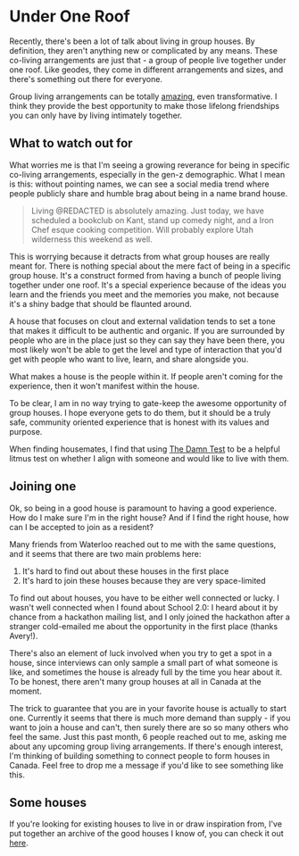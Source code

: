 
# Under One Roof

Recently, there's been a lot of talk about living in group houses. By definition, they aren't anything new or complicated by any means. These co-living arrangements are just that - a group of people live together under one roof. Like geodes, they come in different arrangements and sizes, and there's something out there for everyone.

Group living arrangements can be totally [amazing](/blog/2021-03-11-travels), even transformative. I think they provide the best opportunity to make those lifelong friendships you can only have by living intimately together.

## What to watch out for

What worries me is that I'm seeing a growing reverance for being in specific co-living arrangements, especially in the gen-z demographic. What I mean is this: without pointing names, we can see a social media trend where people publicly share and humble brag about being in a name brand house.

> Living @REDACTED is absolutely amazing. Just today, we have scheduled a bookclub on Kant, stand up comedy night, and a Iron Chef esque cooking competition. Will probably explore Utah wilderness this weekend as well.

This is worrying because it detracts from what group houses are really meant for. There is nothing special about the mere fact of being in a specific group house. It's a construct formed from having a bunch of people living together under one roof. It's a special experience because of the ideas you learn and the friends you meet and the memories you make, not because it's a shiny badge that should be flaunted around.

A house that focuses on clout and external validation tends to set a tone that makes it difficult to be authentic and organic. If you are surrounded by people who are in the place just so they can say they have been there, you most likely won't be able to get the level and type of interaction that you'd get with people who want to live, learn, and share alongside you.

What makes a house is the people within it. If people aren't coming for the experience, then it won't manifest within the house.

To be clear, I am in no way trying to gate-keep the awesome opportunity of group houses. I hope everyone gets to do them, but it should be a truly safe, community oriented experience that is honest with its values and purpose.

When finding housemates, I find that using [The Damn Test](/blog/2021-04-15-damn-test) to be a helpful litmus test on whether I align with someone and would like to live with them.

## Joining one

Ok, so being in a good house is paramount to having a good experience. How do I make sure I'm in the right house? And if I find the right house, how can I be accepted to join as a resident?

Many friends from Waterloo reached out to me with the same questions, and it seems that there are two main problems here:

1. It's hard to find out about these houses in the first place
2. It's hard to join these houses because they are very space-limited

To find out about houses, you have to be either well connected or lucky. I wasn't well connected when I found about School 2.0: I heard about it by chance from a hackathon mailing list, and I only joined the hackathon after a stranger cold-emailed me about the opportunity in the first place (thanks Avery!).

There's also an element of luck involved when you try to get a spot in a house, since interviews can only sample a small part of what someone is like, and sometimes the house is already full by the time you hear about it. To be honest, there aren't many group houses at all in Canada at the moment.

The trick to guarantee that you are in your favorite house is actually to start one. Currently it seems that there is much more demand than supply - if you want to join a house and can't, then surely there are so so many others who feel the same. Just this past month, 6 people reached out to me, asking me about any upcoming group living arrangements. If there's enough interest, I'm thinking of building something to connect people to form houses in Canada. Feel free to drop me a message if you'd like to see something like this.

## Some houses

If you're looking for existing houses to live in or draw inspiration from, I've put together an archive of the good houses I know of, you can check it out [here](/houses).
